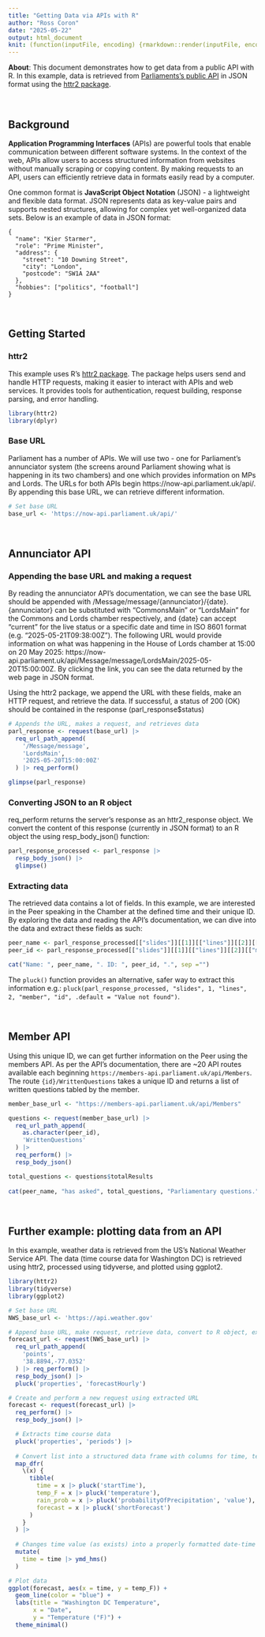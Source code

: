 ```yaml
---
title: "Getting Data via APIs with R"
author: "Ross Coron"
date: "2025-05-22"
output: html_document
knit: (function(inputFile, encoding) {rmarkdown::render(inputFile, encoding = encoding, output_file = "index.html")})
---
```



**About**: This document demonstrates how to get data from a public API with R. In this example, data is retrieved from [Parliaments's public API](https://developer.parliament.uk/) in JSON format using the [httr2 package](https://httr2.r-lib.org/).

<br>

## Background

**Application Programming Interfaces** (APIs) are powerful tools that enable communication between different software systems. In the context of the web, APIs allow users to access structured information from websites without manually scraping or copying content. By making requests to an API, users can efficiently retrieve data in formats easily read by a computer. 

One common format is **JavaScript Object Notation** (JSON) - a lightweight and flexible data format. JSON represents data as key-value pairs and supports nested structures, allowing for complex yet well-organized data sets. Below is an example of data in JSON format:

```
{
  "name": "Kier Starmer",
  "role": "Prime Minister",
  "address": {
    "street": "10 Downing Street",
    "city": "London",
    "postcode": "SW1A 2AA"
  },
  "hobbies": ["politics", "football"]
}
```
<br>

## Getting Started

### httr2

This example uses R's [httr2 package](https://httr2.r-lib.org/). The package helps users send and handle HTTP requests, making it easier to interact with APIs and web services. It provides tools for authentication, request building, response parsing, and error handling.

```r

library(httr2)
library(dplyr)

```


### Base URL

Parliament has a number of APIs. We will use two - one for Parliament's annunciator system (the screens around Parliament showing what is happening in its two chambers) and one which provides information on MPs and Lords. The URLs for both APIs begin https://now-api.parliament.uk/api/. By appending this base URL, we can retrieve different information.

```r

# Set base URL
base_url <- 'https://now-api.parliament.uk/api/'

```

<br>

## Annunciator API

### Appending the base URL and making a request

By reading the annunciator API's documentation, we can see the base URL should be appended with /Message/message/{annunciator}/{date}. {annunciator} can be substituted with "CommonsMain" or "LordsMain" for the Commons and Lords chamber respectively, and {date} can accept "current" for the live status or a specific date and time in ISO 8601 format (e.g. "2025-05-21T09:38:00Z"). The following URL would provide information on what was happening in the House of Lords chamber at 15:00 on 20 May 2025: https://now-api.parliament.uk/api/Message/message/LordsMain/2025-05-20T15:00:00Z. By clicking the link, you can see the data returned by the web page in JSON format.

Using the httr2 package, we append the URL with these fields, make an HTTP request, and retrieve the data. If successful, a status of 200 (OK) should be contained in the response (parl_response$status)

```r

# Appends the URL, makes a request, and retrieves data
parl_response <- request(base_url) |>
  req_url_path_append(
    '/Message/message',
    'LordsMain',
    '2025-05-20T15:00:00Z'
  ) |> req_perform()

glimpse(parl_response)

```

### Converting JSON to an R object

req_perform returns the server's response as an httr2_response object. We convert the content of this response (currently in JSON format) to an R object the using resp_body_json() function:


```r

parl_response_processed <- parl_response |>
  resp_body_json() |>
  glimpse()

```


### Extracting data

The retrieved data contains a lot of fields. In this example, we are interested in the Peer speaking in the Chamber at the defined time and their unique ID. By exploring the data and reading the API's documentation, we can dive into the data and extract these fields as such:

```r
peer_name <- parl_response_processed[["slides"]][[1]][["lines"]][[2]][["member"]][["nameFullTitle"]]
peer_id <- parl_response_processed[["slides"]][[1]][["lines"]][[2]][["member"]][["id"]]

cat("Name: ", peer_name, ". ID: ", peer_id, ".", sep ="")

```

The `pluck()` function provides an alternative, safer way to extract this information e.g.: `pluck(parl_response_processed, "slides", 1, "lines", 2, "member", "id", .default = "Value not found")`.


<br>

## Member API

Using this unique ID, we can get further information on the Peer using the members API. As per the API's documentation, there are ~20 API routes available each beginning `https://members-api.parliament.uk/api/Members`. The route `{id}/WrittenQuestions` takes a unique ID and returns a list of written questions tabled by the member.

```r

member_base_url <- "https://members-api.parliament.uk/api/Members"

questions <- request(member_base_url) |>
  req_url_path_append(
    as.character(peer_id), 
    'WrittenQuestions'
  ) |>
  req_perform() |>
  resp_body_json() 

total_questions <- questions$totalResults
  
cat(peer_name, "has asked", total_questions, "Parliamentary questions.")

```
<br>

## Further example: plotting data from an API

In this example, weather data is retrieved from the US's National Weather Service API. The data (time course data for Washington DC) is retrieved using httr2, processed using tidyverse, and plotted using ggplot2.

```r

library(httr2)
library(tidyverse)
library(ggplot2)

# Set base URL
NWS_base_url <- 'https://api.weather.gov'

# Append base URL, make request, retrieve data, convert to R object, extract URL
forecast_url <- request(NWS_base_url) |>
  req_url_path_append(
    'points',
    '38.8894,-77.0352'
  ) |> req_perform() |>
  resp_body_json() |>
  pluck('properties', 'forecastHourly')

# Create and perform a new request using extracted URL
forecast <- request(forecast_url) |>
  req_perform() |>
  resp_body_json() |>

  # Extracts time course data
  pluck('properties', 'periods') |>
  
  # Convert list into a structured data frame with columns for time, temp, etc.
  map_dfr(
    \(x) {
      tibble(
        time = x |> pluck('startTime'),
        temp_F = x |> pluck('temperature'),
        rain_prob = x |> pluck('probabilityOfPrecipitation', 'value'),
        forecast = x |> pluck('shortForecast')
      )
    }
  ) |>
  
  # Changes time value (as exists) into a properly formatted date-time object
  mutate(
    time = time |> ymd_hms()
  )

# Plot data
ggplot(forecast, aes(x = time, y = temp_F)) +
  geom_line(color = "blue") +
  labs(title = "Washington DC Temperature",
       x = "Date",
       y = "Temperature (°F)") +
  theme_minimal()
```


